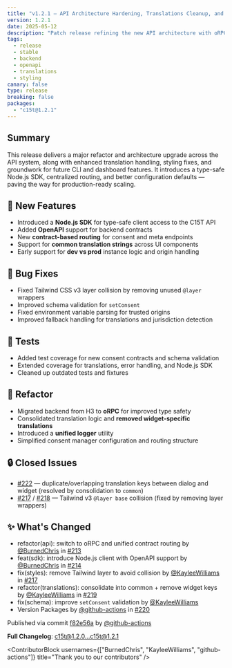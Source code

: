 ```yaml
---
title: "v1.2.1 — API Architecture Hardening, Translations Cleanup, and Tailwind v3 Fix"
version: 1.2.1
date: 2025-05-12
description: "Patch release refining the new API architecture with oRPC + OpenAPI, consolidating translations into common keys, fixing Tailwind v3 layer collision, and improving schema validation and configuration defaults. Introduces a type-safe Node.js SDK and centralized routing."
tags:
  - release
  - stable
  - backend
  - openapi
  - translations
  - styling
canary: false
type: release
breaking: false
packages:
  - "c15t@1.2.1"
---
```


## Summary

This release delivers a major refactor and architecture upgrade across the API system, along with enhanced translation handling, styling fixes, and groundwork for future CLI and dashboard features. It introduces a type-safe Node.js SDK, centralized routing, and better configuration defaults — paving the way for production-ready scaling.

## 🚀 New Features

- Introduced a **Node.js SDK** for type-safe client access to the C15T API
- Added **OpenAPI** support for backend contracts
- New **contract-based routing** for consent and meta endpoints
- Support for **common translation strings** across UI components
- Early support for **dev vs prod** instance logic and origin handling

## 🐛 Bug Fixes

- Fixed Tailwind CSS v3 layer collision by removing unused `@layer` wrappers
- Improved schema validation for `setConsent`
- Fixed environment variable parsing for trusted origins
- Improved fallback handling for translations and jurisdiction detection

## 🧪 Tests

- Added test coverage for new consent contracts and schema validation
- Extended coverage for translations, error handling, and Node.js SDK
- Cleaned up outdated tests and fixtures

## 🧹 Refactor

- Migrated backend from H3 to **oRPC** for improved type safety
- Consolidated translation logic and **removed widget-specific translations**
- Introduced a **unified logger** utility
- Simplified consent manager configuration and routing structure

## 🔒 Closed Issues

- [#222](https://github.com/c15t/c15t/issues/222) — duplicate/overlapping translation keys between dialog and widget (resolved by consolidation to `common`)
- [#217](https://github.com/c15t/c15t/issues/217) / [#218](https://github.com/c15t/c15t/issues/218) — Tailwind v3 `@layer base` collision (fixed by removing layer wrappers)

## ✨ What's Changed

- refactor(api): switch to oRPC and unified contract routing by [@BurnedChris](https://github.com/BurnedChris) in [#213](https://github.com/c15t/c15t/pull/213)
- feat(sdk): introduce Node.js client with OpenAPI support by [@BurnedChris](https://github.com/BurnedChris) in [#214](https://github.com/c15t/c15t/pull/214)
- fix(styles): remove Tailwind layer to avoid collision by [@KayleeWilliams](https://github.com/KayleeWilliams) in [#217](https://github.com/c15t/c15t/pull/217)
- refactor(translations): consolidate into common + remove widget keys by [@KayleeWilliams](https://github.com/KayleeWilliams) in [#219](https://github.com/c15t/c15t/pull/219)
- fix(schema): improve `setConsent` validation by [@KayleeWilliams](https://github.com/KayleeWilliams)
- Version Packages by [@github-actions](https://github.com/github-actions) in [#220](https://github.com/c15t/c15t/pull/220)

Published via commit [f82e56a](https://github.com/c15t/c15t/commit/f82e56a) by [@github-actions](https://github.com/github-actions)

**Full Changelog**: [c15t@1.2.0...c15t@1.2.1](https://github.com/c15t/c15t/compare/c15t@1.2.0...c15t@1.2.1)

<ContributorBlock usernames={["BurnedChris", "KayleeWilliams", "github-actions"]} title="Thank you to our contributors" />


